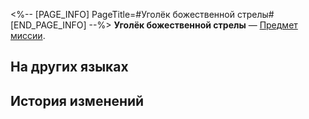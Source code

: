 <%-- [PAGE_INFO]
PageTitle=#Уголёк божественной стрелы#
[END_PAGE_INFO] --%>
{{Предмет Инфобокс
|id          = 140220
|Изображение = Предмет Уголёк божественной стрелы.png
|Тип         = Предмет миссии
|Инвентарь   = Миссии
|Редкость    = 3
|Эффект      = 
|Описание    = К концу Третьей войны против Обитателей Изобилия Повелитель Небесной Дуги не щадил никого и сметал всё на своём пути. Сяньчжоуцы использовали горящие угли от стрел для создания множества священных предметов, и это один из них. Юйкун носит его с собой, чтобы всегда помнить о том, чего нельзя забывать.
}}
{{Описание|''«Мы были счастливы в то время. Как бы я хотела, чтобы оно длилось вечно».''}}
'''Уголёк божественной стрелы''' — [[Предмет миссии]].

==На других языках==
{{На других языках
|en   = Divine Arrow Embers
|zhs  = 神矢余烬
|zht  = 神矢餘燼
|ja   = 神矢の余燼
|ko   = 신의 화살이 남긴 불씨
|es   = Ascuas de flecha divina
|fr   = Braises de la flèche divine
|ru   = Уголёк божественной стрелы
|th   = เศษเถ้าถ่านของศรเทพ
|vi   = Tàn Tro Mũi Tên Thần
|de   = Glut des göttlichen Pfeils
|id   = Bara Api Anak Panah Suci
|pt   = Chamas da Flecha Divina
}}

==История изменений==
{{История изменений|3.5}}